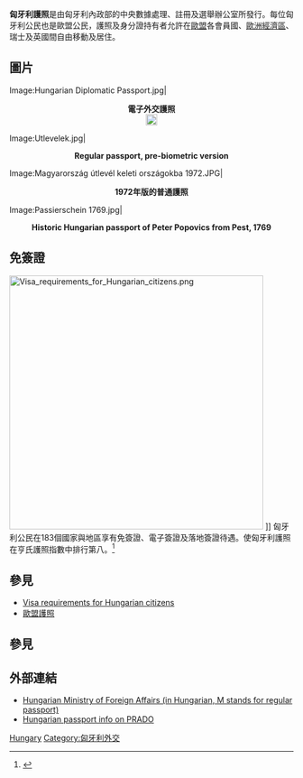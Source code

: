 {{Infobox Identity document
| document_name       = 匈牙利護照
| image               = Hungarian Passport Cover.jpg
| image_caption       = 匈牙利電子護照封面。匈牙利語中的護照 "Útlevél"，字面上的意思是路條。
| image2              =Hungarian passport biodata page.png
| image_caption2      = 匈牙利電子護照個人資料頁
| date_first_issued   = 2006年8月29日<ref>{{Cite web |url=http://www.consilium.europa.eu/prado/en/HUN-AO-02001/index.html |title=存档副本 |access-date=2020-09-10 |archive-date=2019-07-01 |archive-url=https://web.archive.org/web/20190701151929/https://www.consilium.europa.eu/prado/en/HUN-AO-02001/index.html }}</ref> (''first biometric passport'')<br> 2012年3月1日<ref>{{Cite web |url=http://www.consilium.europa.eu/prado/en/HUN-AO-03001/index.html |title=存档副本 |access-date=2020-09-10 |archive-date=2019-07-01 |archive-url=https://web.archive.org/web/20190701151931/https://www.consilium.europa.eu/prado/en/HUN-AO-03001/index.html }}</ref> (''current version'')
| using_jurisdiction  = {{flag|Hungary}}
| valid_jurisdictions = 所有國家 (as per page 1<ref>http://prado.consilium.europa.eu/en/2992/viewImage_70491.html {{Wayback|url=http://prado.consilium.europa.eu/en/2992/viewImage_70491.html |date=20150723101424 }} Hungarian passport ID page on PRADO</ref>)
| document_type       = [[護照|護照]]
| purpose             = 身分識別
| eligibility         = 匈牙利公民
| expiration          = 發行後10年內
| cost = 14000福林 (10年) / 7500 HUF (5 years) / 2500 HUF (1 year) / 2500 HUF (5 years, 12-18 years old) / 2500 HUF (5 years, 6-12 years old) / 2500 HUF (3 years, under 6 years old) + 19000 HUF (7 day service) / 29000 HUF (3 day service) / 39000 HUF (1 day service)<ref>{{Cite web |url=http://kekkh.gov.hu/hu/utlevel#koltsegek |title=Útlevél |accessdate=2020-09-10 |archive-date=2017-07-13 |archive-url=https://web.archive.org/web/20170713013606/http://kekkh.gov.hu/hu/utlevel#koltsegek |dead-url=no }}</ref>
}}

'''匈牙利護照'''是由匈牙利內政部的中央數據處理、註冊及選舉辦公室所發行。每位匈牙利公民也是歐盟公民，護照及身分證持有者允許在[[歐盟|歐盟]]各會員國、[[歐洲經濟區|歐洲經濟區]]、瑞士及英國間自由移動及居住。

==圖片==
<gallery>
Image:Hungarian Diplomatic Passport.jpg|<center>'''電子外交護照'''<br>[[Image:EPassport_logo.svg|20px]]</center>
Image:Utlevelek.jpg|<center>'''Regular passport, pre-biometric version'''</center>
Image:Magyarország útlevél keleti országokba 1972.JPG|<center>'''1972年版的普通護照'''</center>
Image:Passierschein 1769.jpg|<center>'''Historic Hungarian passport of Peter Popovics from Pest, 1769'''</center>

</gallery>

==免簽證==
[[File:Visa_requirements_for_Hungarian_citizens.png|450px]] {{legend|#FDC421|Hungary}}{{legend|#042E9B|Freedom of movement}}{{legend|#22B14C|Visa not required}}{{legend|#B5E61D|Visa on arrival}}{{legend|#61c09a|eVisa}}{{legend|#79D343|Visa available both on arrival or online}}{{legend|#A8ACAB|Visa required prior to arrival}}]]
{{Main|Visa requirements for Hungarian citizens}}
{{截至|2022|01|11|post=,}} 匈牙利公民在183個國家與地區享有免簽證、電子簽證及落地簽證待遇。使匈牙利護照在亨氏護照指數中排行第八。<ref>{{cite web |title=The Henley Passport Index: Q1 2022 Global Ranking|url=https://www.henleyglobal.com/storage/app/media/HENLEY_PASSPORT_INDEX_FACTSHEET_2022_Q1_211221_1.pdf|publisher=Henley & Partners|accessdate=2022-03-11|date=2022-01-11|quote=This graph shows the full Global Ranking of the Q1 2022 Henley Passport Index. As the index uses [[Ranking#Dense_ranking_("1223"_ranking)|dense ranking]], in certain cases, a rank is shared by multiple countries because these countries all have the same level of visa-free or visa-on-arrival access.}}</ref>

==參見==
* [[Visa_requirements_for_Hungarian_citizens|Visa requirements for Hungarian citizens]]
* [[歐盟護照|歐盟護照]]

==參見==
{{Reflist}}

==外部連結==
{{Commons category|Passports of Hungary}}
* [http://www.mfa.gov.hu/kum/hu/bal/Konzuli_informaciok/Utazas_kulfoldre/Vizummegallapodasok/ Hungarian Ministry of Foreign Affairs (in Hungarian, M stands for regular passport)] {{Wayback|url=http://www.mfa.gov.hu/kum/hu/bal/Konzuli_informaciok/Utazas_kulfoldre/Vizummegallapodasok/ |date=20120210094507 }}
* [http://www.consilium.europa.eu/prado/EN/categories/HUN/A/resultByCountryCategory.html {{Wayback|url=http://www.consilium.europa.eu/prado/EN/categories/HUN/A/resultByCountryCategory.html |date=20160304101334 }} Hungarian passport info on [[PRADO|PRADO]]]
{{Passports}}

[[Category:各國護照|Hungary]]
[[Category:匈牙利外交|Category:匈牙利外交]]